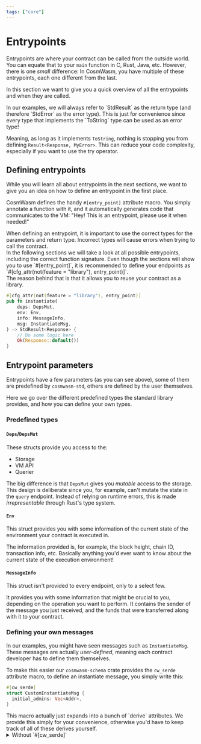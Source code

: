 ```yaml
---
tags: ["core"]
---
```



# Entrypoints

Entrypoints are where your contract can be called from the outside world. You can equate that to
your `main` function in C, Rust, Java, etc. However, there is one _small_ difference: In CosmWasm,
you have multiple of these entrypoints, each one different from the last.

In this section we want to give you a quick overview of all the entrypoints and when they are
called.

<Callout>
  In our examples, we will always refer to `StdResult` as the return type (and therefore `StdError` as the error type).
  This is just for convenience since every type that implements the `ToString` type can be used as an error type!

Meaning, as long as it implements `ToString`, nothing is stopping you from defining
`Result<Response, MyError>`. This can reduce your code complexity, especially if you want to use the
try operator.

</Callout>

## Defining entrypoints

While you will learn all about entrypoints in the next sections, we want to give you an idea on how
to define an entrypoint in the first place.

CosmWasm defines the handy `#[entry_point]` attribute macro. You simply annotate a function with it,
and it automatically generates code that communicates to the VM: "Hey! This is an entrypoint, please
use it when needed!"

<Callout>
  When defining an entrypoint, it is important to use the correct types for the parameters and
  return type. Incorrect types will cause errors when trying to call the contract.
  <br /> In the following sections we will take a look at all possible entrypoints, including the
  correct function signature.
</Callout>

<Callout>
  Even though the sections will show you to use `#[entry_point]`, it is recommended to define your
  endpoints as `#[cfg_attr(not(feature = "library"), entry_point)]`.
  <br /> The reason behind that is that it allows you to reuse your contract as a library.
</Callout>

```rust template="core"
#[cfg_attr(not(feature = "library"), entry_point)]
pub fn instantiate(
    deps: DepsMut,
    env: Env,
    info: MessageInfo,
    msg: InstantiateMsg,
) -> StdResult<Response> {
    // Do some logic here
    Ok(Response::default())
}
```

## Entrypoint parameters

Entrypoints have a few parameters (as you can see above), some of them are predefined by
`cosmwasm-std`, others are defined by the user themselves.

Here we go over the different predefined types the standard library provides, and how you can define
your own types.

### Predefined types

#### `Deps`/`DepsMut`

These structs provide you access to the:

- Storage
- VM API
- Querier

The big difference is that `DepsMut` gives you _mutable_ access to the storage. This design is
deliberate since you, for example, can't mutate the state in the `query` endpoint. Instead of
relying on runtime errors, this is made _irrepresentable_ through Rust's type system.

#### `Env`

This struct provides you with some information of the current state of the environment your contract
is executed in.

The information provided is, for example, the block height, chain ID, transaction info, etc.
Basically anything you'd ever want to know about the current state of the execution environment!

#### `MessageInfo`

This struct isn't provided to every endpoint, only to a select few.

It provides you with some information that might be crucial to you, depending on the operation you
want to perform. It contains the sender of the message you just received, and the funds that were
transferred along with it to your contract.

### Defining your own messages

In our examples, you might have seen messages such as `InstantiateMsg`. These messages are actually
_user-defined_, meaning each contract developer has to define them themselves.

To make this easier our `cosmwasm-schema` crate provides the `cw_serde` attribute macro, to define
an instantiate message, you simply write this:

```rust filename="instantiate.rs" template="core"
#[cw_serde]
struct CustomInstantiateMsg {
  initial_admins: Vec<Addr>,
}
```

<Callout>
  This macro actually just expands into a bunch of `derive` attributes.
  We provide this simply for your convenience, otherwise you'd have to keep track of all of these derives yourself.

  <details>
    <summary>Without `#[cw_serde]`</summary>

```rust filename="instantiate.rs" template="core"
#[derive(
  serde::Serialize,
  serde::Deserialize,
  Clone,
  Debug,
  PartialEq,
  schemars::JsonSchema
)]
struct CustomInstantiateMsg {
  initial_admins: Vec<Addr>,
}
```

  </details>
</Callout>
